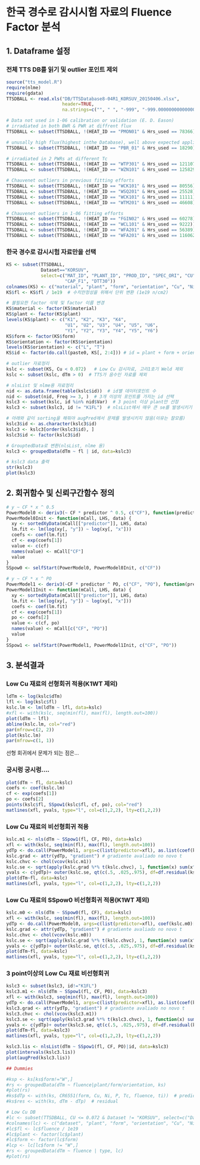 한국 경수로 감시시험 자료의 Fluence Factor 분석
========================================================

1. Dataframe 설정
--------------------

### 전체 TTS DB를 읽기 및 outlier 포인트 제외
```r
source("tts_model.R")
require(nlme)
require(gdata)
TTSDBALL <- read.xls("DB/TTSDatabase8-04R1_KORSUV_20150406.xlsx", 
                     header=TRUE, 
                     na.strings=c("", " ", "-999", "-999.000000000000000"))

# Data not used in 1-06 calibration or validation (E. D. Eason)
# irradiated in both BWR & PWR at diffrent flux
TTSDBALL <- subset(TTSDBALL, !(HEAT_ID == "PMON01" & Hrs_used == 78366))

# unusally high flux(highest inthe Database), well above expected application range
TTSDBALL <- subset(TTSDBALL, !(HEAT_ID == "PBR_01" & Hrs_used == 18290)) 

# irradiated in 2 PWRs at different Tc
TTSDBALL <- subset(TTSDBALL, !(HEAT_ID == "WTP301" & Hrs_used == 121107))
TTSDBALL <- subset(TTSDBALL, !(HEAT_ID == "WZN101" & Hrs_used == 125829))

# Chauvenet outliers in previous fitting efforts
TTSDBALL <- subset(TTSDBALL, !(HEAT_ID == "WCK101" & Hrs_used == 80556))
TTSDBALL <- subset(TTSDBALL, !(HEAT_ID == "WSQ201" & Hrs_used == 25528))
TTSDBALL <- subset(TTSDBALL, !(HEAT_ID == "WCK101" & Hrs_used == 11111))
TTSDBALL <- subset(TTSDBALL, !(HEAT_ID == "WTM201" & Hrs_used == 46608))

# Chauvenet outliers in 1-06 fitting efforts
TTSDBALL <- subset(TTSDBALL, !(HEAT_ID == "FGIN02" & Hrs_used == 60278))
TTSDBALL <- subset(TTSDBALL, !(HEAT_ID == "WCL101" & Hrs_used == 9222))
TTSDBALL <- subset(TTSDBALL, !(HEAT_ID == "WFA201" & Hrs_used == 56389))
TTSDBALL <- subset(TTSDBALL, !(HEAT_ID == "WFA201" & Hrs_used == 116062))
```

### 한국 경수로 감시시험 자료만을 선택
```r
KS <- subset(TTSDBALL, 
             Dataset=="KORSUV", 
             select=c("MAT_ID", "PLANT_ID", "PROD_ID", "SPEC_ORI", "CU", "NI", "P", 
                      "CAP_F1", "DTT30"))
colnames(KS) <- c("material", "plant", "form", "orientation", "Cu", "Ni", "P", "fl", "dTm")
KS$fl <- KS$fl / 1e19  # 수치안정성을 위해서 단위 변환 (1e19 n/cm2)

# 불필요한 factor 삭제 및 factor 이름 변경
KS$material <- factor(KS$material)
KS$plant <- factor(KS$plant)
levels(KS$plant) <- c("K1", "K2", "K3", "K4", 
                      "U1", "U2", "U3", "U4", "U5", "U6",
                      "Y1", "Y2", "Y3", "Y4", "Y5", "Y6")
KS$form <- factor(KS$form)
KS$orientation <- factor(KS$orientation)
levels(KS$orientation) <- c("L", "T")
KS$id <- factor(do.call(paste0, KS[, 2:4])) # id = plant + form + orientation

# outlier 자료정리
kslc <- subset(KS, Cu < 0.072)   # Low Cu 감시자료, 고리1호기 Weld 제외
kslc <- subset(kslc, dTm > 0)  # TTS가 음수인 자료를 제외

# nlsList 및 nlme용 자료정리
nid <- as.data.frame(table(kslc$id))  # id별 데이터포인트 수
nid <- subset(nid, Freq >= 3, )  # 3개 이상의 포인트를 가지는 id 선택
kslc3 <- subset(kslc, id %in% nid$Var)  # 3 point 이상 plant만 선정
kslc3 <- subset(kslc3, id != "K1FL")  # nlsList에서 매우 큰 se를 발생시키기 때문에 제거

# 아래와 같이 sorting을 해줘야 augPred에서 문제를 발생시키지 않음(이유는 잘모름)
kslc3$id <- as.character(kslc3$id)
kslc3 <- kslc3[order(kslc3$id), ]
kslc3$id <- factor(kslc3$id)

# GrouptedData로 변환(nlsList, nlme 용)
kslc3 <- groupedData(dTm ~ fl | id, data=kslc3)

# kslc3 data 출력
str(kslc3)
plot(kslc3)
```


2. 회귀함수 및 신뢰구간함수 정의
--------------------------------------
```r
# y ~ CF * x ^ 0.5
PowerModel0 <- deriv3(~ CF * predictor ^ 0.5, c("CF"), function(predictor, CF) {})
PowerModel0Init <- function(mCall, LHS, data) {
  xy <- sortedXyData(mCall[["predictor"]], LHS, data)
  lm.fit <- lm(log(xy[, "y"]) ~ log(xy[, "x"]))
  coefs <- coef(lm.fit)
  cf <- exp(coefs[1])
  value <- c(cf)
  names(value) <- mCall["CF"]
  value
}
SSpow0 <- selfStart(PowerModel0, PowerModel0Init, c("CF"))

# y ~ CF * x ^ PO
PowerModel1 <- deriv3(~CF * predictor ^ PO, c("CF", "PO"), function(predictor, CF, PO) {})
PowerModel1Init <- function(mCall, LHS, data) {
  xy <- sortedXyData(mCall[["predictor"]], LHS, data)
  lm.fit <- lm(log(xy[, "y"]) ~ log(xy[, "x"]))
  coefs <- coef(lm.fit)
  cf <- exp(coefs[1])
  po <- coefs[2]
  value <- c(cf, po)
  names(value) <- mCall[c("CF", "PO")]
  value
}
SSpow1 <- selfStart(PowerModel1, PowerModel1Init, c("CF", "PO"))
```

3. 분석결과
------------------------------------------
### Low Cu 재료의 선형회귀 적용(K1WT 제외)
```r
ldTm <- log(kslc$dTm)
lfl <- log(kslc$fl)
kslc.lm <- lm(ldTm ~ lfl, data=kslc)
#xfl <- with(kslc, seq(min(fl), max(fl), length.out=100))
plot(ldTm ~ lfl)
abline(kslc.lm, col="red")
par(mfrow=c(2, 2))
plot(kslc.lm)
par(mfrow=c(1, 1))
```
선형 회귀에서 문제가 되는 점은...  


### 궁시렁 궁시렁....
```r
plot(dTm ~ fl, data=kslc)
coefs <- coef(kslc.lm)
cf <- exp(coefs[1])
po <- coefs[2]
points(kslc$fl, SSpow1(kslc$fl, cf, po), col="red")
matlines(xfl, yvals, type="l", col=c(1,2,2), lty=c(1,2,2))
```




### Low Cu 재료의 비선형회귀 적용
```r
kslc.m1 <- nls(dTm ~ SSpow1(fl, CF, PO), data=kslc)
xfl <- with(kslc, seq(min(fl), max(fl), length.out=100))
ydTp <- do.call(PowerModel1, args=c(list(predictor=xfl), as.list(coef(kslc.m1))))
kslc.grad <- attr(ydTp, "gradient") # gradiente avaliado no novo t
kslc.chvc <- chol(vcov(kslc.m1))
kslc.se <- sqrt(apply(kslc.grad %*% t(kslc.chvc), 1, function(x) sum(x^2))) # erro padrão
yvals <- c(ydTp)+ outer(kslc.se, qt(c(.5, .025,.975), df=df.residual(kslc.m1)))
plot(dTm~fl, data=kslc)
matlines(xfl, yvals, type="l", col=c(1,2,2), lty=c(1,2,2))
```

### Low Cu 재료의 SSpow0 비선형회귀 적용(K1WT 제외)
```r
kslc.m0 <- nls(dTm ~ SSpow0(fl, CF), data=kslc)
xfl <- with(kslc, seq(min(fl), max(fl), length.out=100))
ydTp <- do.call(PowerModel0, args=c(list(predictor=xfl), coef(kslc.m0)[1]))
kslc.grad <- attr(ydTp, "gradient") # gradiente avaliado no novo t
kslc.chvc <- chol(vcov(kslc.m0))
kslc.se <- sqrt(apply(kslc.grad %*% t(kslc.chvc), 1, function(x) sum(x^2))) # erro padrão
yvals <- c(ydTp)+ outer(kslc.se, qt(c(.5, .025,.975), df=df.residual(kslc.m0)))
plot(dTm~fl, data=kslc)
matlines(xfl, yvals, type="l", col=c(1,2,2), lty=c(1,2,2))
```



### 3 point이상의 Low Cu 재료 비선형회귀
```r
kslc3 <- subset(kslc3, id!="K1FL")
kslc3.m1 <- nls(dTm ~ SSpow1(fl, CF, PO), data=kslc3)
xfl <- with(kslc3, seq(min(fl), max(fl), length.out=100))
ydTp <- do.call(PowerModel1, args=c(list(predictor=xfl), as.list(coef(kslc3.m1))))
kslc3.grad <- attr(ydTp, "gradient") # gradiente avaliado no novo t
kslc3.chvc <- chol(vcov(kslc3.m1))
kslc3.se <- sqrt(apply(kslc3.grad %*% t(kslc3.chvc), 1, function(x) sum(x^2))) # erro padrão
yvals <- c(ydTp)+ outer(kslc3.se, qt(c(.5, .025,.975), df=df.residual(kslc3.m1)))
plot(dTm~fl, data=kslc3)
matlines(xfl, yvals, type="l", col=c(1,2,2), lty=c(1,2,2))
```

```r
kslc3.lis <- nlsList(dTm ~ SSpow1(fl, CF, PO)|id, data=kslc3) 
plot(intervals(kslc3.lis))
plot(augPred(kslc3.lis))
```





```r
## Dummies

#ksp <- ks[ks$form!="W",]
#rs <- groupedData(dTm ~ fluence|plant/form/orientation, ks)
#plot(rs)
#ks$dTp <- with(ks, CR6551(form, Cu, Ni, P, Tc, fluence, ti))  # predicted TTS
#ks$res <- with(ks, dTm - dTp)  # residual

# Low Cu DB
#lc <- subset(TTSDBALL, CU <= 0.072 & Dataset != "KORSUV", select=c("Dataset", "PLANT_ID", "PROD_ID", "SPEC_ORI","CU", "NI", "P", "Tc", "CAP_F1", "Hrs_used", "DTT30"))
#colnames(lc) <- c("dataset", "plant", "form", "orientation", "Cu", "Ni", "P", "Tc", "fluence", "ti", "dTm")
#lc$fl <- lc$fluence / 1e19
#lc$plant <- factor(lc$plant)
#lc$form <- factor(lc$form)
#lcp <- lc[lc$form != "W",]
#rs <- groupedData(dTm ~ fluence | type, lc)
#plot(rs)
```
